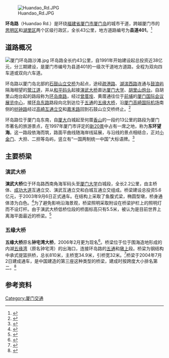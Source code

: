 [[File:Huandao_Rd.JPG|thumb]]

'''环岛路'''（Huandao Rd.）是环绕[[福建省|福建省]][[厦门市|厦门市]][[厦门岛|厦门岛]]的城市干道，跨越厦门市的[[思明区|思明区]]和[[湖里区|湖里区]]两个区级行政区，全长43公里，地方道路编号为'''县道401'''。<ref>{{cite news |url=http://www.xmhouse.com/information/News/xwzx/bd/200901/t20090120_142696.htm |title=厦门公路局局长：将投资30亿加快路网建设 |publisher=海峡导报 |date=2009-01-20 |accessdate=2009-05-04 |archive-url=https://web.archive.org/web/20090123093527/http://www.xmhouse.com/information/News/xwzx/bd/200901/t20090120_142696.htm |archive-date=2009-01-23 |dead-url=yes }}</ref>

== 道路概况 ==
[[File:厦门环岛路沙滩.jpg|thumb]]
环岛路全长约43公里，自1991年开始建设起总投资近38亿元，分三期建设，是厦门市编号为县道401的一级次干道地方道路，全程为双向四车道或双向六车道。

环岛路以厦门岛北部的[[石鼓山立交桥|石鼓山立交桥]]为起点，途经[[疏港路|疏港路]]、[[湖滨西路|湖滨西路]]连通与[[鼓浪屿|鼓浪屿]]隔海相望的[[鹭江道|鹭江道]]，并从[[和平码头|和平码头]]起接[[演武大桥|演武大桥]]直达[[厦门大学|厦门大学]]、[[胡里山炮台|胡里山炮台]]。自胡里山炮台起的路段称为[[环岛南路|环岛南路]]，经过[[曾厝垵|曾厝垵]]、黄厝通往位于[[前埔|前埔]]的[[厦门国际会议展览中心|厦门国际会议展览中心]]，接[[环岛东路|环岛东路]]路段向北到达位于[[五通|五通]]的[[五缘大桥|五缘大桥]]，沿[[厦门高崎国际机场|厦门高崎国际机场]]南侧的[[枋钟路|枋钟路]]经过[[高崎互通立交|高崎互通立交]]和[[嘉禾路|嘉禾路]]回到石鼓山立交桥终止。<ref>{{cite web|url=http://www.amoy-roadbridge.com/project/project-hdl.htm|title=精品工程 - 环岛路|publisher=厦门市路桥建设投资总公司|accessdate=2009-05-04|deadurl=yes|archiveurl=https://web.archive.org/web/20090421165157/http://www.amoy-roadbridge.com/project/project-hdl.htm|archivedate=2009-04-21}}</ref>

环岛路位于厦门岛东南，自[[厦门大学|厦大]]白城起至何厝[[香山_(厦门)|香山]]的一段约13公里的路段为厦门市著名的旅游景点，在1997年厦门市评定的[[厦门名景|新20景]]中占有一席之地，称为'''东环望海'''。这一路段依海而筑，路面平曲线随海岸线延展，与沿线的景点相结合，正对[[小金门|小金门]]、大担、二担等岛屿，竖立有“一国两制统一中国”大标语牌。<ref>{{cite web|url=http://www.xmnn.cn/hxwlypd/xmjdlb/200608/t20060828_1823.htm|title=东环望海|publisher=厦门网|accessdate=2009-05-04|deadurl=yes|archiveurl=https://web.archive.org/web/20071016221756/http://xmnn.cn/hxwlypd/xmjdlb/200608/t20060828_1823.htm|archivedate=2007-10-16}}</ref>

== 主要桥梁 ==
=== 演武大桥 ===
{{main|演武大桥}}
'''演武大桥'''位于环岛路西南角海军码头至[[厦门大学|厦门大学]]白城段，全长2.2公里，由主桥体、[[成功大道|成功大道]]互通立交、演武互通立交和白城互通立交组成。桥梁建设总投资5.6亿元，于2003年9月6日正式通车。在结构上采取了鱼腹式梁，椭圆型墩，桥身通体漆为白色。<ref>{{cite web|url=http://www.fjqhdmw.com/Html/20081124/2008112414483.shtml|title=阅读厦门穿桥过|publisher=福建区划地名网|accessdate=2009-05-04|deadurl=yes|archiveurl=https://web.archive.org/web/20081212093338/http://www.fjqhdmw.com/Html/20081124/2008112414483.shtml|archivedate=2008-12-12}}</ref>为了避免影响沿海景观，桥梁照明采取附设在桥梁护栏上的照明灯而不设灯杆。由于演武大桥低桥位段的桥面标高只有5.5米，被认为是目前世界上离海平面最近的桥梁。<ref>{{cite web |url=http://www.cbi360.com/news/Article.aspx?articleId=8486 |title=厦门演武大桥投用五年首次全面体检 |publisher=中国建筑网 |accessdate=2009-05-04 |archive-url=https://web.archive.org/web/20180519032327/http://www.cbi360.com/news/Article.aspx?articleId=8486 |archive-date=2018-05-19 |dead-url=yes }}</ref>

=== 五缘大桥 ===

{{main|五缘大桥}}

'''五缘大桥'''原名'''钟宅湾大桥'''，2006年2月更为现名<ref>{{cite news|url=http://www.soufun.com/news/2006-02-21/642262.htm|title=钟宅湾大桥更名为五缘大桥|publisher=东南早报|date=2006-02-21|accessdate=2009-05-04}}{{dead link|date=2018年1月 |bot=InternetArchiveBot |fix-attempted=yes }}</ref>。桥梁位于位于围海造地形成的内湖[[五缘湾|五缘湾]]（原名钟宅湾）的出海口，连接环岛路的[[五通|五通]]和[[墩上|墩上]]段。桥梁为钢结构中承式提篮拱桥，总长810米，主桥宽34.9米，引桥宽32米。<ref>{{cite web|url=http://www.amoy-roadbridge.com/project/project-zzwbridge.htm|title=精品工程 - 钟宅湾大桥|publisher=厦门路桥建设投资总公司|accessdate=2009-05-04|deadurl=yes|archiveurl=https://web.archive.org/web/20081010215104/http://www.amoy-roadbridge.com/project/project-zzwbridge.htm|archivedate=2008-10-10}}</ref>桥梁于2004年7月2日建成通车，是中国建造的第三座这种类型的桥梁，建成时按跨度大小排名第二。<ref>{{cite web |url=http://www.sasac.gov.cn/n1180/n1226/n2410/n314274/1216445.html |title=中铁大桥局厦门钟宅湾大桥通车 |publisher=国有资产监督管理委员会 |accessdate=2009-05-04}}</ref>

== 参考资料 ==
{{reflist}}

[[Category:厦门交通|Category:厦门交通]]